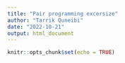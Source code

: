 ```yaml
---
title: "Pair programming excersize"
author: "Tarrik Quneibi"
date: "2022-10-21"
output: html_document
---
```


```r
knitr::opts_chunk$set(echo = TRUE)
```

